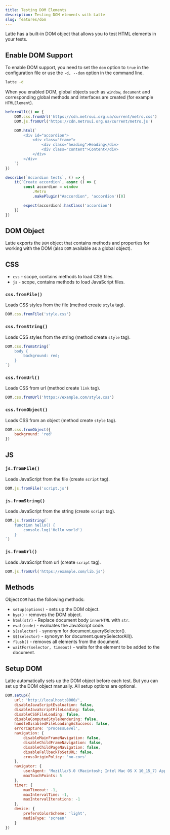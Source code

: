 ```yaml
---
title: Testing DOM Elements
description: Testing DOM elements with Latte
slug: features/dom
---
```


Latte has a built-in DOM object that allows you to test HTML elements in your tests.

## Enable DOM Support

To enable DOM support, you need to set the `dom` option to `true` in the configuration file or use the `-d, --dom` option in the command line.

```bash
latte -d
```

When you enabled DOM, global objects such as `window`, `document` and corresponding global methods and interfaces are created (for example `HTMLElement`).

```js title=example.test.js
beforeAll(() => {
    DOM.css.fromUrl('https://cdn.metroui.org.ua/current/metro.css')
    DOM.js.fromUrl('https://cdn.metroui.org.ua/current/metro.js')

    DOM.html(`
        <div id="accordion">
            <div class="frame">
                <div class="heading">Heading</div>
                <div class="content">Content</div>
            </div>
        </div>
    `)
})

describe(`Accordion tests`, () => {
    it(`Create accordion`, async () => {
        const accordion = window
            .Metro
            .makePlugin("#accordion", 'accordion')[0]

        expect(accordion).hasClass('accordion')
    })
})
```

## DOM Object

Latte exports the `DOM` object that contains methods and properties for working with the DOM (also `DOM` available as a global object).

## CSS
+ `css` - scope, contains methods to load CSS files.
+ `js` - scope, contains methods to load JavaScript files.

### `css.fromFile()`  
Loads CSS styles from the file (method create `style` tag). 
```js
DOM.css.fromFile('style.css')
```

### `css.fromString()` 
Loads CSS styles from the string (method create `style` tag). 
```js
DOM.css.fromString(`
    body { 
        background: red; 
    }
`)
```

### `css.fromUrl()` 
Loads CSS from url (method create `link` tag). 
```js
DOM.css.fromUrl('https://example.com/style.css')
```

### `css.fromObject()` 
Loads CSS from an object (method create `style` tag).
```js
DOM.css.fromObject({ 
    background: 'red' 
})
```

## JS

### `js.fromFile()` 
Loads JavaScript from the file (create `script` tag).
```js
DOM.js.fromFile('script.js')
```

### `js.fromString()` 
Loads JavaScript from the string (create `script` tag).
```js
DOM.js.fromString(`
    function hello() {
        console.log('Hello world')
    }
`)
```

### `js.fromUrl()` 
Loads JavaScript from url (create `script` tag).
```js
DOM.js.fromUrl('https://example.com/lib.js')
```


## Methods

Object `DOM` has the following methods:

+ `setup(options)` - sets up the DOM object.
+ `bye()` - removes the DOM object.
+ `html(str)` - Replace document body `innerHTML` with `str`.
+ `eval(code)` - evaluates the JavaScript code.
+ `$(selector)` - synonym for document.querySelector().
+ `$$(selector)` - synonym for document.querySelectorAll().
+ `flush()` - removes all elements from the document.
+ `waitFor(selector, timeout)` - waits for the element to be added to the document.

## Setup DOM
Latte automatically sets up the DOM object before each test. But you can set up the DOM object manually. All setup options are optional.

```js
DOM.setup({
    url: 'http://localhost:8000/',
    disableJavaScriptEvaluation: false,
    disableJavaScriptFileLoading: false,
    disableCSSFileLoading: false,
    disableComputedStyleRendering: false,
    handleDisabledFileLoadingAsSuccess: false,
    errorCapture: 'processLevel',
    navigation: {
        disableMainFrameNavigation: false,
        disableChildFrameNavigation: false,
        disableChildPageNavigation: false,
        disableFallbackToSetURL: false,
        crossOriginPolicy: 'no-cors'
    },
    navigator: {
        userAgent: 'Mozilla/5.0 (Macintosh; Intel Mac OS X 10_15_7) AppleWebKit/537.36 (KHTML, like Gecko) Chrome/130.0.0.0 Safari/537.36',
        maxTouchPoints: 5
    },
    timer: { 
        maxTimeout: -1, 
        maxIntervalTime: -1, 
        maxIntervalIterations: -1 
    },
    device: { 
        prefersColorScheme: 'light', 
        mediaType: 'screen' 
    }
})
```
